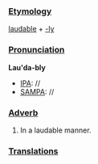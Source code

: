 ===[[Etymology]]===
[[laudable]] + [[-ly]]
===[[Pronunciation]]===
'''Lau'da-bly'''
*[[IPA]]: //
*[[SAMPA]]: //
===[[Adverb]]===
#In a laudable manner.
===[[Translations]]===
